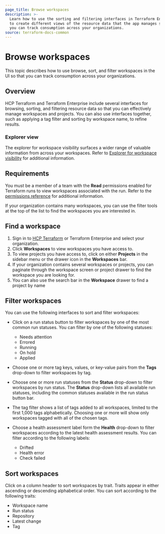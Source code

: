 ```yaml
---
page_title: Browse workspaces
description: >-
  Learn how to use the sorting and filtering interfaces in Terraform Enterprise
  to create different views of the resource data that the app manages so that
  you can track consumption across your organizations.
source: terraform-docs-common
---
```


# Browse workspaces

This topic describes how to use browse, sort, and filter workspaces in the UI so that you can track consumption across your organizations.

## Overview

HCP Terraform and Terraform Enterprise include several interfaces for browsing, sorting, and filtering resource data so that you can effectively manage workspaces and projects. You can also use interfaces together, such as applying a tag filter and sorting by workspace name, to refine results.

<!-- BEGIN: TFC:only name:explorer-callout -->

### Explorer view

The explorer for workspace visibility surfaces a wider range of valuable information from across your workspaces. Refer to [Explorer for workspace visibility](/terraform/enterprise/workspaces/explorer) for additional information.

<!-- END: TFC:only name:explorer-callout -->

## Requirements

You must be a member of a team with the **Read** permissions enabled for Terraform runs to view workspaces associated with the run. Refer to the [permissions reference](/terraform/enterprise/users-teams-organizations/permissions) for additional information.

If your organization contains many workspaces, you can use the filter tools at the top of the list to find the workspaces you are interested in.

## Find a workspace

1.  Sign in to [HCP Terraform](https://app.terraform.io/) or Terraform Enterprise and select your organization.
2.  Click **Workspaces** to view workspaces you have access to.
3.  To view projects you have access to, click on either **Projects** in the sidebar menu or the drawer icon in the **Workspaces** bar.
4.  If your organization contains several workspaces or projects, you can paginate through the workspace screen or project drawer to find the workspace you are looking for.
5.  You can also use the search bar in the **Workspace** drawer to find a project by name

## Filter workspaces

You can use the following interfaces to sort and filter workspaces:

-   Click on a run status button to filter workspaces by one of the most common run statuses. You can filter by one of the following statuses:

    -   Needs attention
    -   Errored
    -   Running
    -   On hold
    -   Applied

-   Choose one or more tag keys, values, or key-value pairs from the **Tags** drop-down to filter workspaces by tag.

-   Choose one or more run statuses from the **Status** drop-down to filter workspaces by run status. The **Status** drop-down lists all available run statuses, including the common statuses available in the run status button bar.

-   The tag filter shows a list of tags added to all workspaces, limited to the first 1,000 tags alphabetically. Choosing one or more will show only workspaces tagged with all of the chosen tags.

-   Choose a health assessment label form the **Health** drop-down to filter workspaces according to the latest health assessment results. You can filter according to the following labels:

    -   Drifted
    -   Health error
    -   Check failed

## Sort workspaces

Click on a column header to sort workspaces by trait. Traits appear in either ascending or descending alphabetical order. You can sort according to the following traits:

-   Workspace name
-   Run status
-   Repository
-   Latest change
-   Tag
